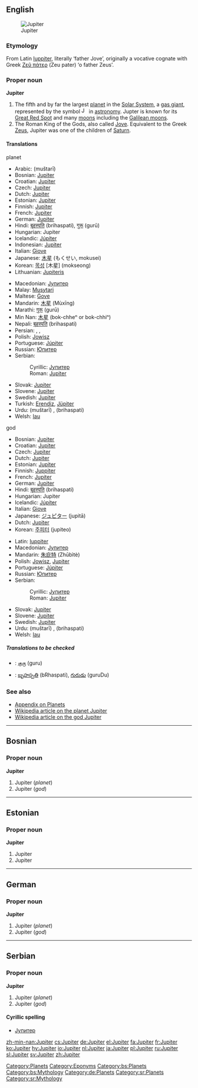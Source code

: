 {{wikipedia}}
{{see|Júpiter}}
==English==
[[Image:Jupiter.jpg|thumb|Jupiter]]

===Etymology===
From Latin [[Iuppiter]], literally ‘father Jove’, originally a vocative cognate with Greek [[Ζεύς πάτερ|Ζεῦ πάτερ]] (Zeu pater) ‘o father Zeus’.

===Proper noun===
'''Jupiter'''

# The fifth and by far the largest [[planet]] in the [[Solar System]], a [[gas giant]], represented by the symbol [[Image:Jupiter symbol.svg|16px]] in [[astronomy]]. Jupter is known for its [[Great Red Spot]] and many [[moon]]s including the [[Galilean moons]].
# The Roman King of the Gods, also called [[Jove]]. Equivalent to the Greek [[Zeus]], Jupiter was one of the children of [[Saturn]].

====Translations====
;planet
{{top}}
*Arabic: {{ARchar|[[مشتري|مُشْتَرِي]]}} (muštarī)
*Bosnian: [[#Bosnian|Jupiter]] {{m}}
*Croatian: [[#Croatian|Jupiter]] {{m}}
*Czech: [[#Czech|Jupiter]] {{m}}
*Dutch: [[#Dutch|Jupiter]]
*Estonian: [[#Estonian|Jupiter]]
*Finnish: [[#Finnish|Jupiter]]
*French: [[#French|Jupiter]] {{f}}
*German: [[#German|Jupiter]] {{m}}
*Hindi: [[बृहस्पति]] (brihaspati), [[गुरू]] (gurū)
*Hungarian: Jupiter
*Icelandic: [[Júpíter]] {{m}}
*Indonesian: [[#Indonesian|Jupiter]]
*Italian: [[Giove]]
*Japanese: [[木星]] (もくせい, mokusei)
*Korean: [[목성]] [木星] (mokseong)
*Lithuanian: [[Jupiteris]] {{m}}
{{mid}}
*Macedonian: [[Јупитер]] {{m}}
*Malay: [[Musytari]]
*Maltese: [[Ġove]]
*Mandarin: [[木星]] (Mùxīng)
*Marathi: [[गुरू]] (gurū)
*Min Nan: [[木星]] (bo{{unicode|̍}}k-chheⁿ or bo{{unicode|̍}}k-chhiⁿ)
*Nepali: [[बृहस्पति]] (brihaspati)
*Persian: {{FAchar|[[برجیس]]}}, {{FAchar|[[مشتری]]}}, {{FAchar|[[هرمز]]}}
*Polish: [[Jowisz]] {{m}}
*Portuguese: [[Júpiter]] {{m}}
*Russian: [[Юпитер]] {{m}}
*Serbian:
*:Cyrillic: [[Јупитер]] {{m}}
*:Roman: [[#Serbian|Jupiter]] {{m}}
*Slovak: [[Jupiter#Slovak|Jupiter]] {{m}}
*Slovene: [[#Slovene|Jupiter]] {{m}}
*Swedish: [[#Swedish|Jupiter]]
*Turkish: [[Erendiz]], [[Jüpiter]]
*Urdu: {{URchar|[[مشتری]]}} (muštarī) {{m}}, {{URchar|[[برہسپت]]}} (brihaspati) {{m}}
*Welsh: [[Iau]] {{m}}
{{bottom}}

;god
{{top}}
*Bosnian: [[#Bosnian|Jupiter]] {{m}}
*Croatian: [[#Croatian|Jupiter]] {{m}}
*Czech: [[#Czech|Jupiter]] {{m}}
*Dutch: [[#Dutch|Jupiter]]
*Estonian: [[#Estonian|Jupiter]]
*Finnish: [[Juppiter]]
*French: [[#French|Jupiter]] {{m}}
*German: [[#German|Jupiter]] {{m}}
*Hindi: [[बृहस्पति]] (brihaspati)
*Hungarian: Jupiter
*Icelandic: [[Júpíter]] {{m}}
*Italian: [[Giove]]
*Japanese: [[ジュピター]] (jupitā)
*Dutch: [[#Dutch|Jupiter]]
*Korean: [[주피터]] (jupiteo)
{{mid}}
*Latin: [[Iuppiter]] {{m}}
*Macedonian: [[Јупитер]] {{m}}
*Mandarin: [[朱庇特]] (Zhūbìtè)
*Polish: [[Jowisz]], [[#Polish|Jupiter]] {{m}}
*Portuguese: [[Júpiter]] {{m}}
*Russian: [[Юпитер]] {{m}}
*Serbian:
*:Cyrillic: [[Јупитер]] {{m}}
*:Roman: [[#Serbian|Jupiter]] {{m}}
*Slovak: [[Jupiter#Slovak|Jupiter]] {{m}}
*Slovene: [[#Slovene|Jupiter]] {{m}}
*Swedish: [[#Swedish|Jupiter]]
*Urdu: {{URchar|[[مشتری]]}} (muštarī) {{m}}, {{URchar|[[برہسپت]]}} (brihaspati) {{m}}
*Welsh: [[Iau]] {{m}}
{{bottom}}

=====Translations to be checked=====
{{checktrans}}
*{{ttbc|Tamil}}: [[குரு]] (guru)
*{{ttbc|Telugu}}: [[బృహస్పతి]] (bRhaspati), [[గురుడు]] (guruDu)

===See also===
*[[Appendix:Planets|Appendix on Planets]]
*[[w:Jupiter| Wikipedia article on the planet Jupiter]]
*[[w:Jupiter (god)| Wikipedia article on the god Jupiter]]

[[Category:Planets]]
[[Category:Eponyms]]

----

==Bosnian==

===Proper noun===
'''Jupiter''' {{m}}

# Jupiter (''planet'')
# Jupiter (''god'')

[[Category:bs:Planets]]
[[Category:bs:Mythology]]

----

==Estonian==

===Proper noun===
'''Jupiter'''

# Jupiter {{et-planet}}
# Jupiter {{et-god}}

{{planeedid}}

----

==German==
===Proper noun===
'''Jupiter''' {{m}}
# Jupiter (''planet'')
# Jupiter (''god'')

[[Category:de:Planets]]

----

==Serbian==

===Proper noun===
'''Jupiter''' {{m}}

# Jupiter (''planet'')
# Jupiter (''god'')

====Cyrillic spelling====
*[[Јупитер]]

[[Category:sr:Planets]]
[[Category:sr:Mythology]]

[[zh-min-nan:Jupiter]]
[[cs:Jupiter]]
[[de:Jupiter]]
[[el:Jupiter]]
[[fa:Jupiter]]
[[fr:Jupiter]]
[[ko:Jupiter]]
[[hy:Jupiter]]
[[io:Jupiter]]
[[nl:Jupiter]]
[[ja:Jupiter]]
[[pl:Jupiter]]
[[ru:Jupiter]]
[[sl:Jupiter]]
[[sv:Jupiter]]
[[zh:Jupiter]]
